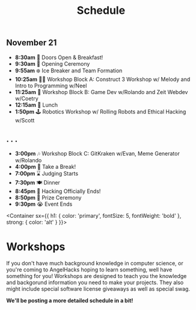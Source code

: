 
<Header sx={{ bg: 'accent' }}>

# Schedule

</Header>

<Schedule>

## November 21
- **8:30am** 👋 Doors Open & Breakfast!
- **9:30am** 📢 Opening Ceremony
- **9:55am** ❄️ Ice Breaker and Team Formation
- **10:25am** 👩‍💻 Workshop Block A: Construct 3 Workshop w/ Melody and Intro to Programming w/Neel
- **11:25am** 🔰 Workshop Block B: Game Dev w/Rolando and Zeit Webdev w/Coetry
- **12:15am** 🧙 Lunch
- **1:50pm** 🕹 Robotics Workshop w/ Rolling Robots and Ethical Hacking w/Scott

## . . . 
- **3:00pm** 🎶 Workshop Block C: GitKraken w/Evan, Meme Generator w/Rolando
- **4:00pm** 👾 Take a Break!
- **7:00pm** ⌛ Judging Starts
- **7:30pm** 🍽️ Dinner
- **8:45pm** 🛑 Hacking Officially Ends!
- **8:50pm** 📢 Prize Ceremony
- **9:30pm** 😭 Event Ends

</Schedule>

<Container 
  sx={{
    h1: {
      color: 'primary',
      fontSize: 5,
      fontWeight: 'bold'
    },
    strong: {
      color: 'alt'
    }
  }}>

# Workshops

If you don't have much background knowledge in computer science, or you're coming to AngelHacks hoping to learn something, well have something for you! Workshops are designed to teach you the knowledge and backgorund information you need to make your projects. They also might include special software license giveaways as well as special swag.

**We'll be posting a more detailed schedule in a bit!**



</Container>
